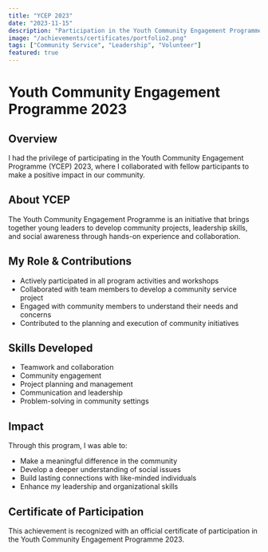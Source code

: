 ```yaml
---
title: "YCEP 2023"
date: "2023-11-15"
description: "Participation in the Youth Community Engagement Programme 2023"
image: "/achievements/certificates/portfolio2.png"
tags: ["Community Service", "Leadership", "Volunteer"]
featured: true
---
```


# Youth Community Engagement Programme 2023

## Overview
I had the privilege of participating in the Youth Community Engagement Programme (YCEP) 2023, where I collaborated with fellow participants to make a positive impact in our community.

## About YCEP
The Youth Community Engagement Programme is an initiative that brings together young leaders to develop community projects, leadership skills, and social awareness through hands-on experience and collaboration.

## My Role & Contributions
- Actively participated in all program activities and workshops
- Collaborated with team members to develop a community service project
- Engaged with community members to understand their needs and concerns
- Contributed to the planning and execution of community initiatives

## Skills Developed
- Teamwork and collaboration
- Community engagement
- Project planning and management
- Communication and leadership
- Problem-solving in community settings

## Impact
Through this program, I was able to:
- Make a meaningful difference in the community
- Develop a deeper understanding of social issues
- Build lasting connections with like-minded individuals
- Enhance my leadership and organizational skills

## Certificate of Participation
This achievement is recognized with an official certificate of participation in the Youth Community Engagement Programme 2023.
